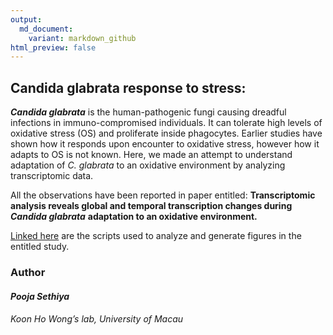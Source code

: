 ```yaml
---
output:
  md_document:
    variant: markdown_github
html_preview: false
---
```


<!-- README.md is generated from README.Rmd. Please edit that file -->


## **Candida glabrata** response to stress: 

***Candida glabrata*** is the human-pathogenic fungi causing dreadful infections in immuno-compromised individuals. It can tolerate high levels of oxidative stress (OS) and proliferate inside phagocytes. Earlier studies have shown how it responds upon encounter to oxidative stress, however how it adapts to OS is not known. Here, we made an attempt to understand adaptation of *C. glabrata* to an oxidative environment by analyzing transcriptomic data. 

All the observations have been reported in paper entitled: 
**Transcriptomic analysis reveals global and temporal transcription changes during** ***Candida glabrata*** **adaptation to an oxidative environment.**

[Linked here](https://github.com/sethiyap/Cg_oxidative_stress/blob/master/CgOxidativeStressPaper.md) are the scripts used to analyze and generate figures in the entitled study.  


### Author
#### *Pooja Sethiya*
###### Koon Ho Wong's lab, University of Macau

